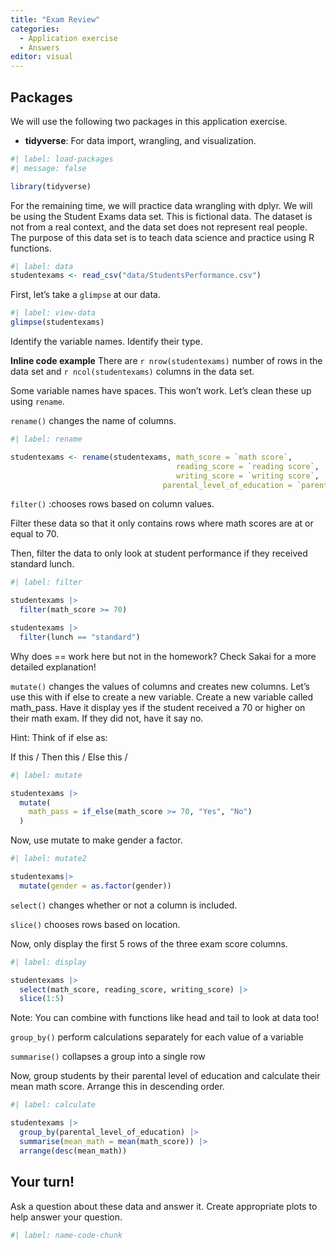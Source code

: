 ```yaml
---
title: "Exam Review"
categories: 
  - Application exercise
  - Answers
editor: visual
---
```


## Packages

We will use the following two packages in this application exercise.

-   **tidyverse**: For data import, wrangling, and visualization.

```r
#| label: load-packages
#| message: false

library(tidyverse)
```

For the remaining time, we will practice data wrangling with dplyr. We will be using the Student Exams data set. This is fictional data. The dataset is not from a real context, and the data set does not represent real people. The purpose of this data set is to teach data science and practice using R functions.


```r
#| label: data
studentexams <- read_csv("data/StudentsPerformance.csv")

```

First, let's take a `glimpse` at our data. 

```r
#| label: view-data
glimpse(studentexams)
```

Identify the variable names. Identify their type. 

**Inline code example** There are `r nrow(studentexams)` number of rows in the data set and `r ncol(studentexams)` columns in the data set. 

Some variable names have spaces. This won't work. Let's clean these up using `rename`. 

`rename()` changes the name of columns.

```r
#| label: rename

studentexams <- rename(studentexams, math_score = `math score`,
                                     reading_score = `reading score`, 
                                     writing_score = `writing score`,
                                  parental_level_of_education = `parental level of education`)
```


`filter()` :chooses rows based on column values.

Filter these data so that it only contains rows where math scores are at or equal to 70. 

Then, filter the data to only look at student performance if they received standard lunch.

```r
#| label: filter

studentexams |>
  filter(math_score >= 70)

studentexams |> 
  filter(lunch == "standard")
```

Why does == work here but not in the homework? Check Sakai for a more detailed explanation!

`mutate()` changes the values of columns and creates new columns. Let's use this with if else to create a new variable. Create a new variable called math_pass. Have it display yes if the student received a 70 or higher on their math exam. If they did not, have it say no.

Hint: Think of if else as: 

If this /
Then this / 
Else this /

```r
#| label: mutate

studentexams |> 
  mutate(
    math_pass = if_else(math_score >= 70, "Yes", "No")
  )

```


Now, use mutate to make gender a factor. 

```r
#| label: mutate2

studentexams|>
  mutate(gender = as.factor(gender))

```


`select()` changes whether or not a column is included.

`slice()` chooses rows based on location.

Now, only display the first 5 rows of the three exam score columns.

```r
#| label: display

studentexams |>
  select(math_score, reading_score, writing_score) |>
  slice(1:5)

```


Note: You can combine with functions like head and tail to look at data too!


`group_by()` perform calculations separately for each value of a variable

`summarise()` collapses a group into a single row

Now, group students by their parental level of education and calculate their mean math score. Arrange this in descending order. 

```r
#| label: calculate

studentexams |>
  group_by(parental_level_of_education) |>
  summarise(mean_math = mean(math_score)) |>
  arrange(desc(mean_math))

```

## Your turn! 

Ask a question about these data and answer it. Create appropriate plots to help answer your question. 

```r
#| label: name-code-chunk

```



